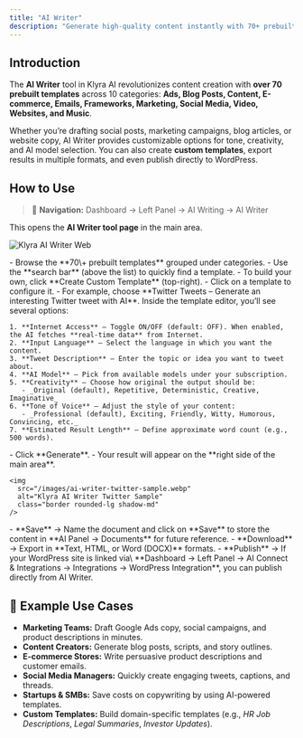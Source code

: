 ```yaml
---
title: "AI Writer"
description: "Generate high-quality content instantly with 70+ prebuilt templates or create your own custom templates. Enhance your workflow with real-time web access, flexible creativity controls, and seamless publishing options."
---
```


## Introduction

The **AI Writer** tool in Klyra AI revolutionizes content creation with **over 70 prebuilt templates** across 10 categories: **Ads, Blog Posts, Content, E-commerce, Emails, Frameworks, Marketing, Social Media, Video, Websites, and Music**.

Whether you’re drafting social posts, marketing campaigns, blog articles, or website copy, AI Writer provides customizable options for tone, creativity, and AI model selection. You can also create **custom templates**, export results in multiple formats, and even publish directly to WordPress.

## How to Use

> 🔎 **Navigation:** Dashboard → Left Panel → AI Writing → AI Writer

This opens the **AI Writer tool page** in the main area.

<img
  src="/images/ai-writer.webp"
  alt="Klyra AI Writer Web"
  class="border rounded-lg shadow-md"
/>

<Steps>
  <Step title="Choose a template">
    - Browse the **70\+ prebuilt templates** grouped under categories.
    - Use the **search bar** (above the list) to quickly find a template.
    - To build your own, click **Create Custom Template** (top-right).
  </Step>
  <Step title="Open a template">
    - Click on a template to configure it.
    - For example, choose **Twitter Tweets – Generate an interesting Twitter tweet with AI**.
  </Step>
  <Step title="Configure template settings">
    Inside the template editor, you’ll see several options:

    1. **Internet Access** – Toggle ON/OFF (default: OFF). When enabled, the AI fetches **real-time data** from Internet.
    2. **Input Language** – Select the language in which you want the content.
    3. **Tweet Description** – Enter the topic or idea you want to tweet about.
    4. **AI Model** – Pick from available models under your subscription.
    5. **Creativity** – Choose how original the output should be:
       - _Original (default), Repetitive, Deterministic, Creative, Imaginative_
    6. **Tone of Voice** – Adjust the style of your content:
       - _Professional (default), Exciting, Friendly, Witty, Humorous, Convincing, etc._
    7. **Estimated Result Length** – Define approximate word count (e.g., 500 words).
  </Step>
  <Step title="Generate and preview">
    - Click **Generate**.
    - Your result will appear on the **right side of the main area**.

    <img
      src="/images/ai-writer-twitter-sample.webp"
      alt="Klyra AI Writer Twitter Sample"
      class="border rounded-lg shadow-md"
    />
  </Step>
  <Step title="Save or export your result">
    - **Save** → Name the document and click on **Save** to store the content in **AI Panel → Documents** for future reference.
    - **Download** → Export in **Text, HTML, or Word (DOCX)** formats.
    - **Publish** → If your WordPress site is linked via\
      **Dashboard → Left Panel → AI Connect & Integrations → Integrations → WordPress Integration**, you can publish directly from AI Writer.
  </Step>
</Steps>

## 📌 Example Use Cases

- **Marketing Teams:** Draft Google Ads copy, social campaigns, and product descriptions in minutes.
- **Content Creators:** Generate blog posts, scripts, and story outlines.
- **E-commerce Stores:** Write persuasive product descriptions and customer emails.
- **Social Media Managers:** Quickly create engaging tweets, captions, and threads.
- **Startups & SMBs:** Save costs on copywriting by using AI-powered templates.
- **Custom Templates:** Build domain-specific templates (e.g., _HR Job Descriptions_, _Legal Summaries_, _Investor Updates_).